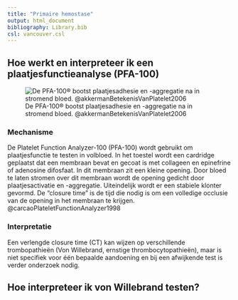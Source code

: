 ```yaml
---
title: "Primaire hemostase"
output: html_document
bibliography: Library.bib
csl: vancouver.csl
---
```


## Hoe werkt en interpreteer ik een plaatjesfunctieanalyse (PFA-100)

![De PFA-100® bootst plaatjesadhesie en -aggregatie na in stromend
bloed. @akkermanBetekenisVanPlatelet2006](./images/PFA100.png)

### Mechanisme

De Platelet Function Analyzer-100 (PFA-100) wordt gebruikt om
plaatjesfunctie te testen in volbloed. In het toestel wordt een
cardridge geplaatst dat een membraan bevat en gecoat is met collageen en
epinefrine of adenosine difosfaat. In dit membraan zit een kleine
opening. Door bloed te laten stromen over dit membraan wordt de opening
gedicht door plaatjesactivatie en -aggregatie. Uiteindelijk wordt er een
stabiele klonter gevormd. De "closure time" is de tijd die nodig is om
een volledige occlusie van de opening in het membraan te krijgen. @carcaoPlateletFunctionAnalyzer1998


### Interpretatie

Een verlengde closure time (CT) kan wijzen op verschillende
trombopathieën (Von Willebrand, ernstige thrombocytopathieën), maar is
niet specifiek voor één bepaalde aandoening en bij een afwijkende test
is verder onderzoek nodig.

## Hoe interpreteer ik von Willebrand testen?